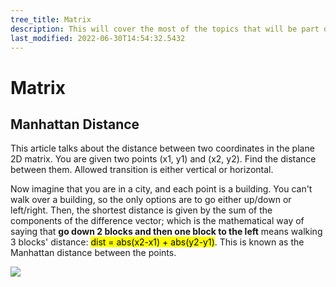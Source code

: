 ```yaml
---
tree_title: Matrix
description: This will cover the most of the topics that will be part of the Matrix.
last_modified: 2022-06-30T14:54:32.5432
---
```

# Matrix

## Manhattan Distance

<div className="section-container pl0 pr0">
<div className="section-item pl0" id="nice">

This article talks about the distance between two coordinates in the plane 2D matrix.
You are given two points (x1, y1) and (x2, y2). Find the distance between them.
Allowed transition is either vertical or horizontal.

Now imagine that you are in a city, and each point is a building. You can't walk over a building, so the only options are to go either up/down or left/right. Then, the shortest distance is given by the sum of the components of the difference vector; which is the mathematical way of saying that <b>go down 2 blocks and then one block to the left</b> means walking 3 blocks' distance: <mark>dist = abs(x2-x1) + abs(y2-y1)</mark>. This is known as the Manhattan distance between the points.

</div>
<div className="section-item">


![](2022-06-30-15-06-11.png)
</div>
</div>

<!-- 
-->
<!-- Code for the Driver Highlight
<span class="tag-is-success" onClick={(e) => {const driver = new Driver();e.stopPropagation();driver.highlight({
      element: '#nice',
      popover: {
        title: 'Title for the Popover',
        description: 'Description for it',
      }
    });}}>More Details</span>
 -->
